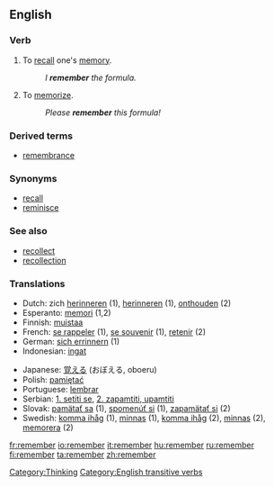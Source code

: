 ==English==

{{rank|American|bad|forward|523|remember|fair|blood|copyright}}

===Verb===
{{en-verb}}

# To [[recall]] one's [[memory]].
#:''I '''remember''' the formula.''
# To [[memorize]].
#:''Please '''remember''' this formula!''

===Derived terms===
*[[remembrance]]

===Synonyms===
*[[recall]]
*[[reminisce]]

===See also===
*[[recollect]]
*[[recollection]]

===Translations===
{{top}}
*Dutch: zich [[herinneren]] (1), [[herinneren]] (1), [[onthouden]] (2)
*Esperanto: [[memori]] (1,2)
*Finnish: [[muistaa]]
*French: [[se rappeler]] (1), [[se souvenir]] (1), [[retenir]] (2)
*German: [[sich errinnern]] (1) 
*Indonesian: [[ingat]]
{{mid}}
*Japanese: [[覚える]] (おぼえる, oboeru)
*Polish: [[pamiętać]]
*Portuguese: [[lembrar]]
*Serbian: [[1. setiti se]], [[2. zapamtiti, upamtiti]]
*Slovak: [[pamätať sa]] (1), [[spomenúť si]] (1), [[zapamätať si]] (2)
*Swedish: [[komma ihåg]] (1), [[minnas]] (1), [[komma ihåg]] (2), [[minnas]] (2), [[memorera]] (2)
{{bottom}}
[[Category:Thinking]]
[[Category:English transitive verbs]]

[[fr:remember]]
[[io:remember]]
[[it:remember]]
[[hu:remember]]
[[ru:remember]]
[[fi:remember]]
[[ta:remember]]
[[zh:remember]]